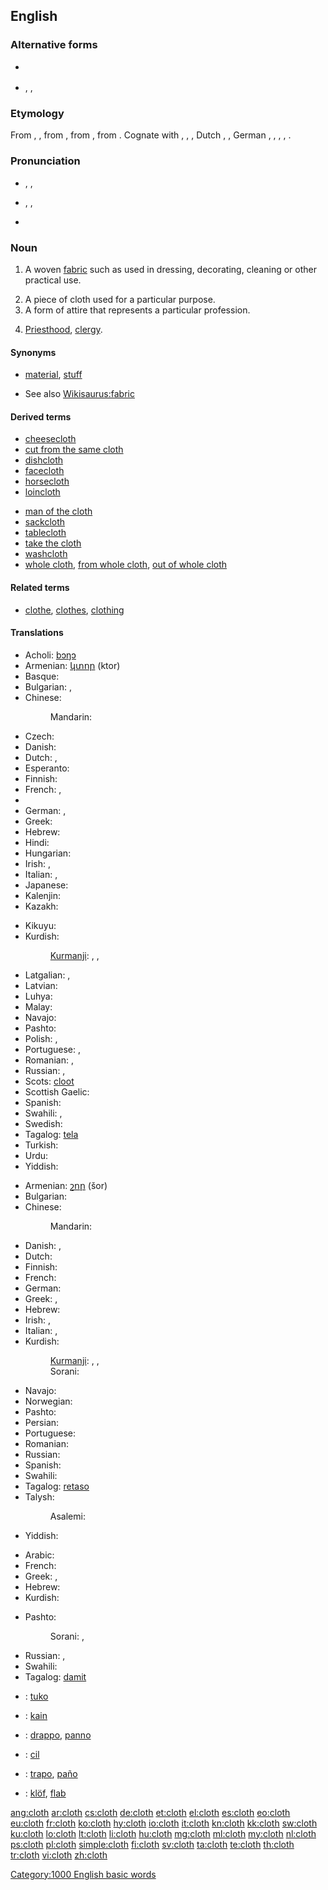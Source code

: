 ==English==

===Alternative forms===
* {{l|en|cloath}} {{qualifier|obsolete}}
* {{l|en|clath}}, {{l|en|clathe}}, {{l|en|claith}} {{qualifier|Scotland}}

===Etymology===
From {{etyl|enm}} {{term|cloth|lang=enm}}, {{term|clath|lang=enm}}, from {{etyl|ang}} {{term|claþ|clāþ|cloth, clothes, covering, sail|lang=ang}}, from {{proto|Germanic|klaiþan|garment|lang=en}}, from {{proto|Indo-European|gleit-|to cling to, cleave, stick|lang=en}}. Cognate with {{etyl|sco|-}} {{term|clath||cloth|lang=sco}}, {{etyl|frr|-}} {{term|klaid||dress, garment|lang=frr}}, {{etyl|fy|-}} {{term|kleed||cloth, article of clothing|lang=fy}}, Dutch {{term|kleed||robe, dress|lang=nl}}, {{etyl|nds|-}} {{term|kleed||dress, garment|lang=nds}}, German {{term|Kleid||dress, garment|lang=de}}, {{etyl|da|-}} {{term|klæde||cloth, dress|lang=da}}, {{etyl|sv|-}} {{term|kläde||cloth|lang=sv}}, {{etyl|is|-}} {{term|klæði||cloth, dressing|lang=is}}, {{etyl|ang|-}} {{term|cliþan|clīþan|to adhere, stick|lang=ang}}.

===Pronunciation===
* {{a|UK}} {{enPR|klŏth}}, {{IPA|/klɒθ/}}, {{X-SAMPA|/klQT/}}
* {{a|US}} {{enPR|klôth|kläth}}, {{IPA|/klɔθ/|/klɑθ/}}, {{X-SAMPA|/klOT/|/klAT/}}
*: {{rhymes|ɒθ}}
* {{audio|en-us-cloth.ogg|Audio (US)}}

===Noun===
{{en-noun|pl=cloths|pl2='''[[clothes]]''' {{qualifier|obsolete}}}}

# {{uncountable}} A woven [[fabric]] such as used in dressing, decorating, cleaning or other practical use.
# A piece of cloth used for a particular purpose.
# A form of attire that represents a particular profession.
# {{context|in idioms}} [[priesthood|Priesthood]], [[clergy]].

====Synonyms====
* {{sense|woven fabric}} [[material]], [[stuff]]
* See also [[Wikisaurus:fabric]]

====Derived terms====
{{rel-top|terms derived from "cloth"}}
* [[cheesecloth]]
* [[cut from the same cloth]]
* [[dishcloth]]
* [[facecloth]]
* [[horsecloth]]
* [[loincloth]]
{{rel-mid}}
* [[man of the cloth]]
* [[sackcloth]]
* [[tablecloth]]
* [[take the cloth]]
* [[washcloth]]
* [[whole cloth]], [[from whole cloth]], [[out of whole cloth]]
{{rel-bottom}}

====Related terms====
* [[clothe]], [[clothes]], [[clothing]]

====Translations====
{{trans-top|woven fabric}}
* Acholi: [[bɔŋɔ]]
* Armenian: [[կտոր]] (ktor)
* Basque: {{t|eu|mantar}}
* Bulgarian: {{t+|bg|платно|n}},  {{t+|bg|сукно|n}}
* Chinese:
*: Mandarin: {{t|zh|布|tr=bù|sc=Hani}}
* Czech: {{t+|cs|látka|f}}
* Danish: {{t-|da|stof|n}}
* Dutch: {{t+|nl|doek|n}}, {{t+|nl|kleed|n}}
* Esperanto: {{t-|eo|ŝtofo|xs=Esperanto}}
* Finnish: {{t+|fi|kangas}}
* French: {{t+|fr|tissu|m}}, {{t+|fr|étoffe|f}}
* {{trreq|Georgian}}
* German: {{t+|de|Stoff|m}}, {{t+|de|Tuch|n}}
* Greek: {{t+|el|ύφασμα|n|tr=ýfasma|sc=Grek}}
* Hebrew: {{t|he|בד|m|tr=bad}}
* Hindi: {{t|hi|कपड़ा|m|tr=kapṛā|sc=Deva}}
* Hungarian: {{t|hu|ruha}}
* Irish: {{t-|ga|éadach|m|xs=Irish}}, {{t-|ga|anairt|f|xs=Irish}}
* Italian: {{t+|it|stoffa|f}}, {{t+|it|tessuto|m}}
* Japanese: {{t+|ja|布|tr=[[ぬの]], nuno}}
* Kalenjin: {{tø|kln|sret}}
* Kazakh: {{t|kk|мата|tr=mata|sc=Cyrl|xs=Kazakh}}
{{trans-mid}}
* Kikuyu: {{tø|ki|nguo}}
* Kurdish:
*: [[Kurmanji]]: {{t+|ku|cil}} {{m}}, {{t+|ku|libas}}, {{t+|ku|cilûberg}}
* Latgalian: {{tø|ltg|audaklys|m}}, {{tø|ltg|drēbe|f}}
* Latvian: {{t|lv|audums|m}}
* Luhya: {{tø|luy|engubo}}
* Malay: {{t|ms|kain}}
* Navajo: {{tø|nv|naakʼaʼatʼą́hí}}
* Pashto: {{t-|ps|ټوكر|m|tr=ttukər|sc=ps-Arab|xs=Pashto}}
* Polish: {{t+|pl|materiał|m}}, {{t+|pl|tkanina|f}}
* Portuguese: {{t+|pt|pano|m}}, {{t+|pt|tecido|m}}
* Romanian: {{t-|ro|pânză|f}},  {{t|ro|stofă|f}}
* Russian: {{t+|ru|ткань|f|tr=tkan'}}, {{t+|ru|материя|f|tr=mat'érija}}
* Scots: [[cloot]]
* Scottish Gaelic: {{t-|gd|aodach|m|xs=Scottish Gaelic}}
* Spanish: {{t+|es|tela|f}}
* Swahili: {{t+|sw|nguo|xs=Swahili}},  {{t+|sw|vazi|xs=Swahili}}
* Swedish: {{t+|sv|tyg|n}}
* Tagalog: [[tela]]
* Turkish: {{t|tr|kumaş}}
* Urdu: {{t|ur|کپڑا|m|tr=kapṛā|sc=ur-Arab}}
* Yiddish: {{t|yi|געוועב|n|tr=geveb|sc=Hebr}}
{{trans-bottom}}

{{trans-top|a piece of cloth}}
* Armenian: [[շոր]] (šor)
* Bulgarian: {{t|bg|парцал|m}}
* Chinese:
*: Mandarin: {{tø|cmn|衣服|tr=yīfú|sc=Hans}}
* Danish: {{t+|da|tøj|n}}, {{t-|da|klæde|n}}
* Dutch: {{t+|nl|vod|f}}
* Finnish: {{t+|fi|vaate}}
* French: {{t+|fr|tissu|m}}
* German: {{t|de|Kleidungsstück|n}}
* Greek: {{t+|el|ύφασμα|n|tr=ýfasma|sc=Grek}}, {{t+|el|πανί|n|tr=paní|sc=Grek}}
* Hebrew: {{t|he|בד|m|tr=bad}}
* Irish: {{t-|ga|éadach|m|xs=Irish}}, {{t-|ga|anairt|f|xs=Irish}}
* Italian: {{t+|it|panno|m}}, {{t-|it|straccio|m}}
* Kurdish:
*: [[Kurmanji]]: {{t+|ku|cil}} {{m}}, {{t+|ku|libas}}, {{t+|ku|cilûberg}}
*: Sorani: {{t|ku|په‌ڕۆ|tr=perro|sc=ku-Arab}} {{g|ku}}
{{trans-mid}}
* Navajo: {{tø|nv|naakʼaʼatʼą́hí}}
* Norwegian: {{t+|no|stoff|n}}
* Pashto: {{t-|ps|ټوكر|m|tr=ttukər|sc=ps-Arab|xs=Pashto}}
* Persian: {{t|fa|پارچه، قماش|sc=fa-Arab}}
* Portuguese: {{t+|pt|pano|m}}
* Romanian: {{t-|ro|cârpă|f}}
* Russian: {{t+|ru|тряпка|f|tr=tr'ápka}}
* Spanish: {{t+|es|trapo|m}}
* Swahili: {{t+|sw|nguo|xs=Swahili}}
* Tagalog: [[retaso]]
* Talysh:
*: Asalemi: {{tø|tly|پارچه|tr=pârca|sc=fa-Arab}}
* Yiddish: {{t|yi|טוך|n|tr=tukh|sc=Hebr}}
{{trans-bottom}}

{{trans-top|a form of attire}}
* Arabic: {{t|ar|قماش|tr=khumash|sc=Arab}}
* French: {{t+|fr|tenue|f}}
* Greek: {{t|el|στολή|f|tr=stolí|sc=Grek}}, {{t|el|ένδυμα|n|tr=éndyma|sc=Grek}}
* Hebrew: {{t|he|תלבושת|f|tr=tilbóshet}}
* Kurdish:
{{trans-mid}}
* Pashto: {{t-|ps|ټوكر|m|tr=ttukər|sc=ps-Arab|xs=Pashto}}
*: Sorani: {{t|ku|جل|tr=cil|sc=ku-Arab}}, {{t|ku|به‌رگ|tr=berg|sc=ku-Arab}}
* Russian: {{t+|ru|мундир|m|tr=mundír}}, {{t+|ru|форма|f|tr=fórma}}
* Swahili: {{t+|sw|nguo|xs=Swahili}}
* Tagalog: [[damit]]
{{trans-bottom}}

{{checktrans-top}}
* {{ttbc|eo}}: [[tuko]]
* {{ttbc|id}}: [[kain]]
* {{ttbc|ia}}: [[drappo]], [[panno]]
* {{ttbc|ku}}: [[cil]]
* {{ttbc|es}}: [[trapo]], [[paño]]
* {{ttbc|vo}}: [[klöf]], [[flab#Volapük|flab]]
{{trans-bottom}}

[[Category:1000 English basic words]]

[[ang:cloth]]
[[ar:cloth]]
[[cs:cloth]]
[[de:cloth]]
[[et:cloth]]
[[el:cloth]]
[[es:cloth]]
[[eo:cloth]]
[[eu:cloth]]
[[fr:cloth]]
[[ko:cloth]]
[[hy:cloth]]
[[io:cloth]]
[[it:cloth]]
[[kn:cloth]]
[[kk:cloth]]
[[sw:cloth]]
[[ku:cloth]]
[[lo:cloth]]
[[lt:cloth]]
[[li:cloth]]
[[hu:cloth]]
[[mg:cloth]]
[[ml:cloth]]
[[my:cloth]]
[[nl:cloth]]
[[ps:cloth]]
[[pl:cloth]]
[[simple:cloth]]
[[fi:cloth]]
[[sv:cloth]]
[[ta:cloth]]
[[te:cloth]]
[[th:cloth]]
[[tr:cloth]]
[[vi:cloth]]
[[zh:cloth]]